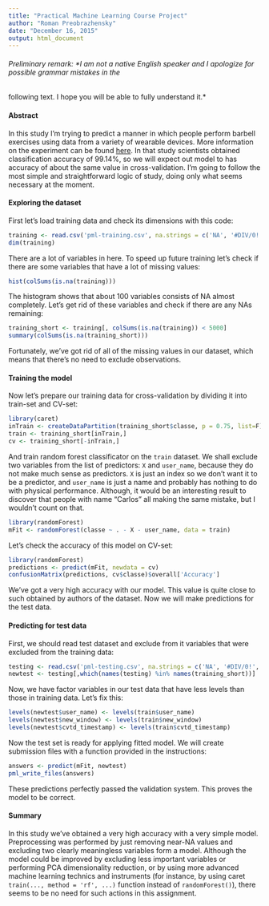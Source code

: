 ```yaml
---
title: "Practical Machine Learning Course Project"
author: "Roman Preobrazhensky"
date: "December 16, 2015"
output: html_document
---
```


###### Preliminary remark: *I am not a native English speaker and I apologize for possible grammar mistakes in the
following text. I hope you will be able to fully understand it.*

#### Abstract

In this study I'm trying to predict a manner in which people perform barbell exercises using data from a variety of wearable devices. More information on the experiment can be found [here](http://groupware.les.inf.puc-rio.br/work.jsf?p1=11201). In that study scientists obtained classification accuracy of 99.14%, so we will expect out model to has accuracy of about the same value in cross-validation. I'm going to follow the most simple and straightforward logic of study, doing only what seems necessary at the moment.

#### Exploring the dataset

First let's load training data and check its dimensions with this code:
```r
training <- read.csv('pml-training.csv', na.strings = c('NA', '#DIV/0!', ''))
dim(training)
```

There are a lot of variables in here. To speed up future training let's check if there are some variables that have a lot of missing values:
```r
hist(colSums(is.na(training)))
```
The histogram shows that about 100 variables consists of NA almost completely. Let's get rid of these variables and check if there are any NAs remaining:
```r
training_short <- training[, colSums(is.na(training)) < 5000]
summary(colSums(is.na(training_short)))
```

Fortunately, we've got rid of all of the missing values in our dataset, which means that there's no need to exclude observations.

#### Training the model

Now let's prepare our training data for cross-validation by dividing it into train-set and CV-set:
```r
library(caret)
inTrain <- createDataPartition(training_short$classe, p = 0.75, list=F)
train <- training_short[inTrain,]
cv <- training_short[-inTrain,]
```

And train random forest classificator on the `train` dataset. We shall exclude two variables from the list of predictors: `X` and `user_name`, because they do not make much sense as predictors. `X` is just an index so we don't want it to be a predictor, and `user_name` is just a name and probably has nothing to do with physical performance. Although, it would be an interesting result to discover that people with name "Carlos" all making the same mistake, but I wouldn't count on that.
```r
library(randomForest)
mFit <- randomForest(classe ~ . - X - user_name, data = train)
```

Let's check the accuracy of this model on CV-set:

```r
library(randomForest)
predictions <- predict(mFit, newdata = cv)
confusionMatrix(predictions, cv$classe)$overall['Accuracy']
```

We've got a very high accuracy with our model. This value is quite close to such obtained by authors of the dataset. Now we will make predictions for the test data.

#### Predicting for test data

First, we should read test dataset and exclude from it variables that were excluded from the training data:
```r
testing <- read.csv('pml-testing.csv', na.strings = c('NA', '#DIV/0!', ''))
newtest <- testing[,which(names(testing) %in% names(training_short))]
```

Now, we have factor variables in our test data that have less levels than those in training data. Let's fix this:
```r
levels(newtest$user_name) <- levels(train$user_name)
levels(newtest$new_window) <- levels(train$new_window)
levels(newtest$cvtd_timestamp) <- levels(train$cvtd_timestamp)
```

Now the test set is ready for applying fitted model. We will create submission files with a function provided in the instructions:
```r
answers <- predict(mFit, newtest)
pml_write_files(answers)
```

These predictions perfectly passed the validation system. This proves the model to be correct.

#### Summary

In this study we've obtained a very high accuracy with a very simple model. Preprocessing was performed by just removing near-NA values and excluding two clearly meaningless variables form a model. Although the model could be improved by excluding less important variables or performing PCA dimensionality reduction, or by using more advanced machine learning technics and instruments (for instance, by using caret `train(..., method = 'rf', ...)` function instead of `randomForest()`), there seems to be no need for such actions in this assignment.